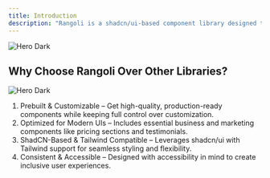 ```yaml
---
title: Introduction
description: "Rangoli is a shadcn/ui-based component library designed to provide developers with ready-to-use, beautifully styled UI elements. It includes essential components like pricing tables, testimonials, and more, making it easy to build modern, elegant interfaces."
---
```



<Frame>
  <img
    src="/images/hero-dark.png"
    alt="Hero Dark"
  />
</Frame>

## Why Choose Rangoli Over Other Libraries?


<Frame>
  <img
    src="/images/password-strength-input.png"
    alt="Hero Dark"
  />
</Frame>

1. Prebuilt & Customizable – Get high-quality, production-ready components while keeping full control over customization.
2. Optimized for Modern UIs – Includes essential business and marketing components like pricing sections and testimonials.
3. ShadCN-Based & Tailwind Compatible – Leverages shadcn/ui with Tailwind support for seamless styling and flexibility.
4. Consistent & Accessible – Designed with accessibility in mind to create inclusive user experiences.
